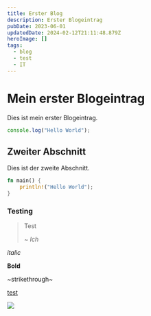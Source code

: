 ```yaml
---
title: Erster Blog
description: Erster Blogeintrag
pubDate: 2023-06-01
updatedDate: 2024-02-12T21:11:48.879Z
heroImage: []
tags:
  - blog
  - test
  - IT
---
```

# Mein erster Blogeintrag

Dies ist mein erster Blogeintrag.

```js
console.log("Hello World");
```

## Zweiter Abschnitt

Dies ist der zweite Abschnitt.

```rust
fn main() {
    println!("Hello World");
}
```

### Testing

> Test <footer><cite>~ Ich</cite></footer>

*italic*

**Bold**

\~strikethrough\~

<ins>test</ins>
<image-carousel>

![](selfie.jpg)

</image-carousel>
